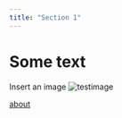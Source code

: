 ```yaml
---
title: "Section 1"
---
```


# Some text

Insert an image 
![testimage](./images/openscapes_hex.png)

[about](about.qmd)